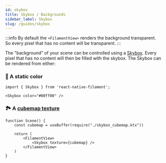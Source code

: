 ```yaml
---
id: skybox
title: Skybox / Backgrounds
sidebar_label: Skybox
slug: /guides/skybox
---
```


:::info
By default the `<FilamentView>` renders the background transparent. So every pixel that has no content will be transparent.
:::

The "background" of your scene can be controlled using a [Skybox](https://en.wikipedia.org/wiki/Skybox_(video_games)). Every pixel that has no content will then
be filled with the skybox. The Skybox can be rendered from either:

### 🎨 A static color

```tsx
import { Skybox } from 'react-native-filament';

<Skybox color="#00ff00" />
```

### 🏞️ A [cubemap texture](https://learnopengl.com/img/advanced/cubemaps_skybox.png)

```tsx
function Scene() {
    const cubemap = useBuffer(require("./skybox_cubemap.ktx"))

    return (
        <FilamentView>
            <Skybox texture={cubemap} />
        </FilamentView>
    )
}